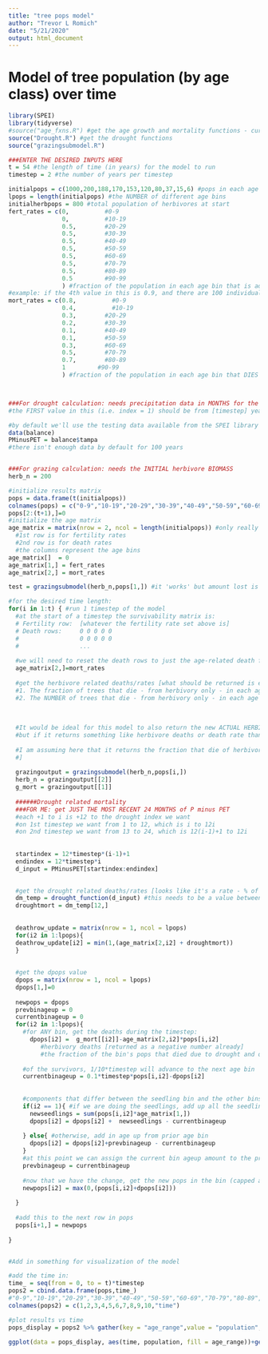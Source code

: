 ---
title: "tree pops model"
author: "Trevor L Romich"
date: "5/21/2020"
output: html_document
---

# Model of tree population (by age class) over time

```{r setup, include=FALSE}
library(SPEI)
library(tidyverse)
#source("age_fxns.R") #get the age growth and mortality functions - currently not actually needed!
source("Drought.R") #get the drought functions
source("grazingsubmodel.R")
```

```{r model inputs}
###ENTER THE DESIRED INPUTS HERE
t = 54 #the length of time (in years) for the model to run
timestep = 2 #the number of years per timestep

initialpops = c(1000,200,188,170,153,120,80,37,15,6) #pops in each age bin (age bins are 0-9,10-19,20-29, etc, with last being 90-99)
lpops = length(initialpops) #the NUMBER of different age bins
initialherbpops = 800 #total population of herbivores at start
fert_rates = c(0,          #0-9
               0,          #10-19
               0.5,        #20-29
               0.5,        #30-39
               0.5,        #40-49
               0.5,        #50-59
               0.5,        #60-69
               0.5,        #70-79
               0.5,        #80-89
               0.5         #90-99
               ) #fraction of the population in each age bin that is added to the first age bin as new seedlings
#example: if the 4th value in this is 0.9, and there are 100 individuals between age 30 and 39 (the 4th age bin), then the 4th age bin will contribute 0.9*100 = 90 new seedlings
mort_rates = c(0.8,          #0-9
               0.4,          #10-19
               0.3,        #20-29
               0.2,        #30-39
               0.1,        #40-49
               0.1,        #50-59
               0.3,        #60-69
               0.5,        #70-79
               0.7,        #80-89
               1         #90-99
               ) #fraction of the population in each age bin that DIES (not survivability)



###For drought calculation: needs precipitation data in MONTHS for the entire time range AND the [timestep] years prior to the start of that range
#the FIRST value in this (i.e. index = 1) should be from [timestep] years before the intended start time

#by default we'll use the testing data available from the SPEI library
data(balance)
PMinusPET = balance$tampa
#there isn't enough data by default for 100 years


###For grazing calculation: needs the INITIAL herbivore BIOMASS
herb_n = 200
```

```{r model setup}
#initialize results matrix
pops = data.frame(t(initialpops))
colnames(pops) = c("0-9","10-19","20-29","30-39","40-49","50-59","60-69","70-79","80-89","90-99")
pops[2:(t+1),]=0
#initialize the age matrix
age_matrix = matrix(nrow = 2, ncol = length(initialpops)) #only really need 2 rows:
  #1st row is for fertility rates
  #2nd row is for death rates
  #the columns represent the age bins
age_matrix[]  = 0
age_matrix[1,] = fert_rates
age_matrix[2,] = mort_rates
```

```{r test grazing submodel}
test = grazingsubmodel(herb_n,pops[1,]) #it 'works' but amount lost is higher than the population for the default values 
```

``` {r model loop}
#for the desired time length:
for(i in 1:t) { #run 1 timestep of the model
  #at the start of a timestep the survivability matrix is:
  # Fertility row:  [whatever the fertility rate set above is]
  # Death rows:     0 0 0 0 0
  #                 0 0 0 0 0
  #                 ...
  
  #we will need to reset the death rows to just the age-related death fractions
  age_matrix[2,]=mort_rates
  
  #get the herbivore related deaths/rates [what should be returned is either:
  #1. The fraction of trees that die - from herbivory only - in each age class for a single timestep, OR
  #2. The NUMBER of trees that die - from herbivory only - in each age class for a SINGLE timestep
  
  
  
  #It would be ideal for this model to also return the new ACTUAL HERBIVORE POPULATION at the end of a single timestep,
  #but if it returns something like herbivore deaths or death rate than that can be handled here too
  
  #I am assuming here that it returns the fraction that die of herbivory during the timestep as well as the growth and death numbers (not rates) for the herbivore population
  #]
  
  grazingoutput = grazingsubmodel(herb_n,pops[i,])
  herb_n = grazingoutput[[2]]
  g_mort = grazingoutput[[1]]
  
  ######Drought related mortality
  ###FOR ME: get JUST THE MOST RECENT 24 MONTHS of P minus PET
  #each +1 to i is +12 to the drought index we want
  #on 1st timestep we want from 1 to 12, which is i to 12i
  #on 2nd timestep we want from 13 to 24, which is 12(i-1)+1 to 12i
  
  
  startindex = 12*timestep*(i-1)+1
  endindex = 12*timestep*i
  d_input = PMinusPET[startindex:endindex]
  

  #get the drought related deaths/rates [looks like it's a rate - % of standing dead trees, which I take to mean % of trees that DIE of drought at the timestep]
  dm_temp = drought_function(d_input) #this needs to be a value between 0 and 1 but it is not
  droughtmort = dm_temp[12,]
  
  
  deathrow_update = matrix(nrow = 1, ncol = lpops)
  for(i2 in 1:lpops){
  deathrow_update[i2] = min(1,(age_matrix[2,i2] + droughtmort))
  }
  
  
  #get the dpops value
  dpops = matrix(nrow = 1, ncol = lpops)
  dpops[1,]=0
  
  newpops = dpops
  prevbinageup = 0
  currentbinageup = 0
  for(i2 in 1:lpops){
    #for ANY bin, get the deaths during the timestep:
      dpops[i2] =  g_mort[[i2]]-age_matrix[2,i2]*pops[i,i2]
         #herbivory deaths [returned as a negative number already]
         #the fraction of the bin's pops that died due to drought and other causes
         
    #of the survivors, 1/10*timestep will advance to the next age bin
    currentbinageup = 0.1*timestep*pops[i,i2]-dpops[i2]
    
    
    #components that differ between the seedling bin and the other bins  
    if(i2 == 1){ #if we are doing the seedlings, add up all the seedling production from each age range
      newseedlings = sum(pops[i,i2]*age_matrix[1,])
      dpops[i2] = dpops[i2] +  newseedlings - currentbinageup
      
    } else{ #otherwise, add in age up from prior age bin
      dpops[i2] = dpops[i2]+prevbinageup - currentbinageup
    }
    #at this point we can assign the current bin ageup amount to the prev bin value for use on the next iteration
    prevbinageup = currentbinageup
    
    #now that we have the change, get the new pops in the bin (capped at minimum of 0) 
    newpops[i2] = max(0,(pops[i,i2]+dpops[i2]))
    
  }
  
  #add this to the next row in pops
  pops[i+1,] = newpops
  
}


#Add in something for visualization of the model
```

```{r visualize results}
#add the time in:
time_ = seq(from = 0, to = t)*timestep
pops2 = cbind.data.frame(pops,time_)
#"0-9","10-19","20-29","30-39","40-49","50-59","60-69","70-79","80-89","90-99"
colnames(pops2) = c(1,2,3,4,5,6,7,8,9,10,"time")

#plot results vs time
pops_display = pops2 %>% gather(key = "age_range",value = "population",-time)

ggplot(data = pops_display, aes(time, population, fill = age_range))+geom_col()+labs(x = "time in years", title = "Tree population size over time")
```